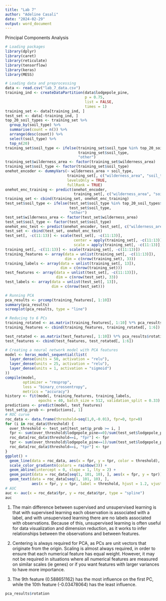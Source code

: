 ```yaml
---
title: "Lab 7"
author: "Adeline Casali"
date: "2024-02-29"
output: word_document
---
```


Principal Components Analysis
```r
# Loading packages
library(dplyr)
library(caret)
library(reticulate)
library(tensorflow)
library(keras)
library(MESS)

# Loading data and preprocessing
data <- read.csv("lab_7_data.csv")
training_ind <- createDataPartition(data$lodgepole_pine,
                                    p = 0.75,
                                    list = FALSE,
                                    times = 1)
training_set <- data[training_ind, ]
test_set <- data[-training_ind, ]
top_20_soil_types <- training_set %>%
  group_by(soil_type) %>%
  summarise(count = n()) %>%
  arrange(desc(count)) %>%
  select(soil_type) %>%
  top_n(20)
training_set$soil_type <- ifelse(training_set$soil_type %in% top_20_soil_types$soil_type,
                                 training_set$soil_type,
                                 "other")
training_set$wilderness_area <- factor(training_set$wilderness_area)
training_set$soil_type <- factor(training_set$soil_type)
onehot_encoder <- dummyVars(~ wilderness_area + soil_type,
                            training_set[, c("wilderness_area", "soil_type")],
                            levelsOnly = TRUE,
                            fullRank = TRUE)
onehot_enc_training <- predict(onehot_encoder,
                               training_set[, c("wilderness_area", "soil_type")])
training_set <- cbind(training_set, onehot_enc_training)
test_set$soil_type <- ifelse(test_set$soil_type %in% top_20_soil_types$soil_type,
                             test_set$soil_type,
                             "other")
test_set$wilderness_area <- factor(test_set$wilderness_area)
test_set$soil_type <- factor(test_set$soil_type)
onehot_enc_test <- predict(onehot_encoder, test_set[, c("wilderness_area", "soil_type")])
test_set <- cbind(test_set, onehot_enc_test)
test_set[, -c(11:13)] <- scale(test_set[, -c(11:13)],
                               center = apply(training_set[, -c(11:13)], 2, mean),
                               scale = apply(training_set[, -c(11:13)], 2, sd))
training_set[, -c(11:13)] <- scale(training_set[, -c(11:13)])
training_features <- array(data = unlist(training_set[, -c(11:13)]),
                           dim = c(nrow(training_set), 33))
training_labels <- array(data = unlist(training_set[, 13]),
                         dim = c(nrow(training_set)))
test_features <- array(data = unlist(test_set[, -c(11:13)]),
                       dim = c(nrow(test_set), 33))
test_labels <- array(data = unlist(test_set[, 13]),
                     dim = c(nrow(test_set)))

# Running PCA
pca_results <- prcomp(training_features[, 1:10])
summary(pca_results)
screeplot(pca_results, type = "line")

# Reducing to 6 PCs
training_rotated <- as.matrix(training_features[, 1:10] %*% pca_results$rotation)
training_features <- cbind(training_features, training_rotated[, 1:6])

test_rotated <- as.matrix(test_features[, 1:10]) %*% pca_results$rotation
test_features <- cbind(test_features, test_rotated[, 1:6])

# Creating a neural network model with PCA features
model <- keras_model_sequential(list(
  layer_dense(units = 50, activation = "relu"),
  layer_dense(units = 25, activation = "relu"),
  layer_dense(units = 1, activation = "sigmoid")
))
compile(model,
        optimizer = "rmsprop",
        loss = "binary_crossentropy",
        metrics = "accuracy")
history <- fit(model, training_features, training_labels,
               epochs = 40, batch_size = 512, validation_split = 0.33)
predictions <- predict(model, test_features)
test_set$p_prob <- predictions[, 1]
# ROC curve
roc_data <- data.frame(threshold=seq(1,0,-0.01), fpr=0, tpr=0)
for (i in roc_data$threshold) {
  over_threshold <- test_set[test_set$p_prob >= i, ]
  fpr <- sum(over_threshold$lodgepole_pine==0)/sum(test_set$lodgepole_pine==0)
  roc_data[roc_data$threshold==i, "fpr"] <- fpr
  tpr <- sum(over_threshold$lodgepole_pine==1)/sum(test_set$lodgepole_pine==1)
  roc_data[roc_data$threshold==i, "tpr"] <- tpr
}
ggplot() +
  geom_line(data = roc_data, aes(x = fpr, y = tpr, color = threshold), linewidth = 2) +
  scale_color_gradientn(colors = rainbow(3)) +
  geom_abline(intercept = 0, slope = 1, lty = 2) +
  geom_point(data = roc_data[seq(1, 101, 10), ], aes(x = fpr, y = tpr)) +
  geom_text(data = roc_data[seq(1, 101, 10), ],
            aes(x = fpr, y = tpr, label = threshold, hjust = 1.2, vjust = -0.2))
# AUC
auc <- auc(x = roc_data$fpr, y = roc_data$tpr, type = "spline")
auc
```

1) The main difference between supervised and unsupervised learning is that with supervised learning each observation is associated with a label, and with unsupervised learning there are no labels associated with observations. Because of this, unsupervised learning is often useful for data visualization and dimension reduction, as it works to infer relationships between the observations and between features. 

2) Centering is always required for PCA, as PCs are unit vectors that originate from the origin. Scaling is almost always required, in order to ensure that each numerical feature has equal weight. However, it may not be required in situations where all numerical features are measured on similar scales (ie genes) or if you want features with larger variances to have more importance. 

3) The 9th feature (0.588651162) has the most influence on the first PC, while the 10th feature (-0.03478064) has the least influence. 
```r
pca_results$rotation
```













